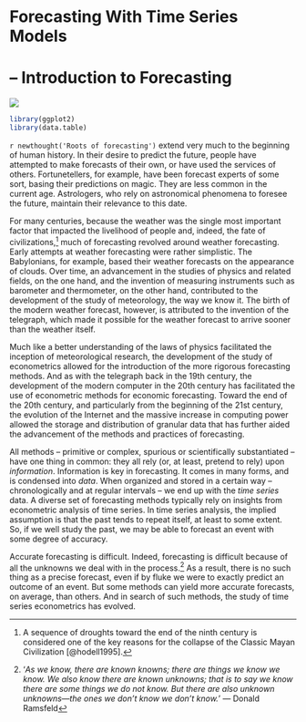 # Forecasting With Time Series Models {-}

# &ndash; Introduction to Forecasting
![](art/astrologer.png)

```r
library(ggplot2)
library(data.table)
```

`r newthought('Roots of forecasting')` extend very much to the beginning of human history. In their desire to predict the future, people have attempted to make forecasts of their own, or have used the services of others. Fortunetellers, for example, have been forecast experts of some sort, basing their predictions on magic. They are less common in the current age. Astrologers, who rely on astronomical phenomena to foresee the future, maintain their relevance to this date. 

For many centuries, because the weather was the single most important factor that impacted the livelihood of people and, indeed, the fate of civilizations,^[A sequence of droughts toward the end of the ninth century is considered one of the key reasons for the collapse of the Classic Mayan Civilization [@hodell1995].] much of forecasting revolved around weather forecasting. Early attempts at weather forecasting were rather simplistic. The Babylonians, for example, based their weather forecasts on the appearance of clouds. Over time, an advancement in the studies of physics and related fields, on the one hand, and the invention of measuring instruments such as barometer and thermometer, on the other hand, contributed to the development of the study of meteorology, the way we know it. The birth of the modern weather forecast, however, is attributed to the invention of the telegraph, which made it possible for the weather forecast to arrive sooner than the weather itself. 


Much like a better understanding of the laws of physics facilitated the inception of meteorological research, the development of the study of econometrics allowed for the introduction of the more rigorous forecasting methods. And as with the telegraph back in the 19th century, the development of the modern computer in the 20th century has facilitated the use of econometric methods for economic forecasting. Toward the end of the 20th century, and particularly from the beginning of the 21st century, the evolution of the Internet and the massive increase in computing power allowed the storage and distribution of granular data that has further aided the advancement of the methods and practices of forecasting. 

All methods -- primitive or complex, spurious or scientifically substantiated -- have one thing in common: they all rely (or, at least, pretend to rely) upon *information*. Information is key in forecasting. It comes in many forms, and is condensed into *data*. When organized and stored in a certain way -- chronologically and at regular intervals -- we end up with the *time series* data. A diverse set of forecasting methods typically rely on insights from econometric analysis of time series. In time series analysis, the implied assumption is that the past tends to repeat itself, at least to some extent. So, if we well study the past, we may be able to forecast an event with some degree of accuracy. 

Accurate forecasting is difficult. Indeed, forecasting is difficult because of all the unknowns we deal with in the process.^['*As we know, there are known knowns; there are things we know we know. We also know there are known unknowns; that is to say we know there are some things we do not know. But there are also unknown unknowns—the ones we don't know we don't know.*'
--- Donald Ramsfeld] As a result, there is no such thing as a precise forecast, even if by fluke we were to exactly predict an outcome of an event. But some methods can yield more accurate forecasts, on average, than others. And in search of such methods, the study of time series econometrics has evolved. 

